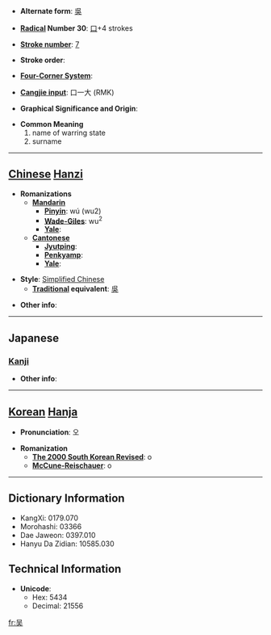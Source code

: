 * '''Alternate form''': [[吳]]

* '''[[Wiktionary:Chinese radical index| Radical]] Number 30''': [[Wiktionary:Chinese radical index 口|口]]+4 strokes

* '''[[Wiktionary:Chinese total strokes index|Stroke number]]''': [[Wiktionary:Chinese total strokes index 7|7]]

* '''Stroke order''': 

* '''[[Wiktionary:Chinese four corner index|Four-Corner System]]''': 

* '''[[Wiktionary:Chinese Cangjie index|Cangjie input]]''': 口一大 (RMK)

* '''Graphical Significance and Origin''': 

* '''Common Meaning'''
*#name of warring state
*# surname


----

== [[Chinese]] [[Hanzi]] ==

* '''Romanizations'''
** '''[[Mandarin]]'''
*** '''[[Pinyin]]''': wú (wu2)
*** '''[[Wade-Giles]]''': wu<sup>2</sup>
*** '''[[Yale]]''': 
** '''[[Cantonese]]'''
*** '''[[Jyutping]]''':
*** '''[[Penkyamp]]''': 
*** '''[[Yale]]''': 

* '''Style''': [[Simplified Chinese]] 
** '''[[Traditional Chinese|Traditional]] equivalent''': [[吳]]

* '''Other info''': 

----

==Japanese==
===[[Kanji]]===
{{kanji|on readings=[[ご]] (go)
|kun readings=[[くれ]] (kure), [[くれる]] (kureru)
}}

* '''Other info''':  

----

== [[Korean]] [[Hanja]] ==

* '''Pronunciation''': 오

* '''Romanization'''
** '''[[The 2000 South Korean Revised Romanization|The 2000 South Korean Revised]]''': o
** '''[[McCune-Reischauer]]''': o

----

== Dictionary Information ==

* KangXi: 0179.070
* Morohashi: 03366
* Dae Jaweon: 0397.010
* Hanyu Da Zidian: 10585.030

== Technical Information ==

* '''Unicode''':
** Hex: 5434
** Decimal: 21556

[[fr:吴]]